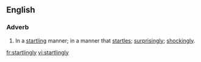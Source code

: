 ==English==
===Adverb===
{{en-adv}}
# In a [[startling]] manner; in a manner that [[startle]]s; [[surprisingly]]; [[shockingly]].

[[fr:startlingly]]
[[vi:startlingly]]